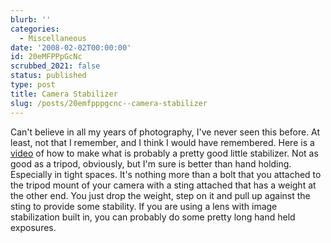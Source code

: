 ```yaml
---
blurb: ''
categories:
  - Miscellaneous
date: '2008-02-02T00:00:00'
id: 20eMFPPpGcNc
scrubbed_2021: false
status: published
type: post
title: Camera Stabilizer
slug: /posts/20emfpppgcnc--camera-stabilizer
---
```


Can't believe in all my years of photography, I've never seen this
before. At least, not that I remember, and I think I would have
remembered. Here is a
[video](http://www.metacafe.com/watch/1041948/1_image_stabilizer_for_any_camera_lose_the_tripod/)
of how to make what is probably a pretty good little stabilizer.
Not as good as a tripod, obviously, but I'm sure is better than
hand holding. Especially in tight spaces. It's nothing more than a
bolt that you attached to the tripod mount of your camera with a
sting attached that has a weight at the other end. You just drop
the weight, step on it and pull up against the sting to provide
some stability. If you are using a lens with image stabilization
built in, you can probably do some pretty long hand held exposures.
